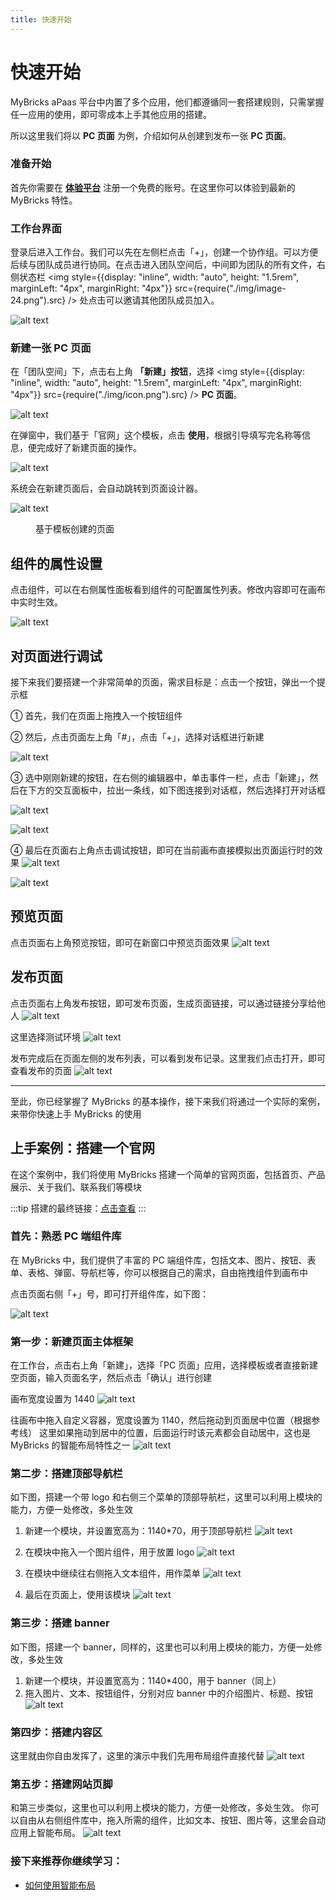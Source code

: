 ```yaml
---
title: 快速开始
---
```


# 快速开始

MyBricks aPaas 平台中内置了多个应用，他们都遵循同一套搭建规则，只需掌握任一应用的使用，即可零成本上手其他应用的搭建。

所以这里我们将以 **PC 页面** 为例，介绍如何从创建到发布一张 **PC 页面**。

### 准备开始

首先你需要在 [**体验平台**](https://my.mybricks.world) 注册一个免费的账号。在这里你可以体验到最新的 MyBricks 特性。

### 工作台界面

登录后进入工作台。我们可以先在左侧栏点击「+」，创建一个协作组。可以方便后续与团队成员进行协同。在点击进入团队空间后，中间即为团队的所有文件，右侧状态栏 <img style={{display: "inline", width: "auto", height: "1.5rem", marginLeft: "4px", marginRight: "4px"}} src={require("./img/image-24.png").src} /> 处点击可以邀请其他团队成员加入。

![alt text](img/image-44.png)

### 新建一张 PC 页面

在「团队空间」下，点击右上角 **「新建」按钮**，选择 <img style={{display: "inline", width: "auto", height: "1.5rem", marginLeft: "4px", marginRight: "4px"}} src={require("./img/icon.png").src} /> **PC 页面**。

![alt text](img/image-46.png)

在弹窗中，我们基于「官网」这个模板，点击 **使用**，根据引导填写完名称等信息，便完成好了新建页面的操作。

![alt text](img/image-45.png)

系统会在新建页面后，会自动跳转到页面设计器。

![alt text](img/image-23.png)

<figure>基于模板创建的页面</figure>

## 组件的属性设置

点击组件，可以在右侧属性面板看到组件的可配置属性列表。修改内容即可在画布中实时生效。

![alt text](img/editor.gif)

## 对页面进行调试

接下来我们要搭建一个非常简单的页面，需求目标是：点击一个按钮，弹出一个提示框

① 首先，我们在页面上拖拽入一个按钮组件

② 然后，点击页面左上角「#」，点击「+」，选择对话框进行新建

![alt text](img/image-25.png)

③ 选中刚刚新建的按钮，在右侧的编辑器中，单击事件一栏，点击「新建」，然后在下方的交互面板中，拉出一条线，如下图连接到对话框，然后选择打开对话框

![alt text](img/image-26.png)

![alt text](img/image-27.png)

④ 最后在页面右上角点击调试按钮，即可在当前画布直接模拟出页面运行时的效果
![alt text](img/image-28.png)

![alt text](img/image-29.png)

## 预览页面

点击页面右上角预览按钮，即可在新窗口中预览页面效果
![alt text](img/image-18.png)

## 发布页面

点击页面右上角发布按钮，即可发布页面，生成页面链接，可以通过链接分享给他人
![alt text](img/image-19.png)

这里选择测试环境
![alt text](img/image-20.png)

发布完成后在页面左侧的发布列表，可以看到发布记录。这里我们点击打开，即可查看发布的页面
![alt text](img/image-21.png)

---

至此，你已经掌握了 MyBricks 的基本操作，接下来我们将通过一个实际的案例，来带你快速上手 MyBricks 的使用

## 上手案例：搭建一个官网

在这个案例中，我们将使用 MyBricks 搭建一个简单的官网页面，包括首页、产品展示、关于我们、联系我们等模块

:::tip
搭建的最终链接：[点击查看](https://my.mybricks.world/mybricks-app-pcspa/index.html?id=540497072267333)
:::

### 首先：熟悉 PC 端组件库

在 MyBricks 中，我们提供了丰富的 PC 端组件库，包括文本、图片、按钮、表单、表格、弹窗、导航栏等，你可以根据自己的需求，自由拖拽组件到画布中

点击页面右侧「+」号，即可打开组件库，如下图：

![alt text](img/image-43.png)

### 第一步：新建页面主体框架

在工作台，点击右上角「新建」，选择「PC 页面」应用，选择模板或者直接新建空页面，输入页面名字，然后点击「确认」进行创建

画布宽度设置为 1440
![alt text](img/image-30.png)

往画布中拖入自定义容器，宽度设置为 1140，然后拖动到页面居中位置（根据参考线）
这里如果拖动到居中的位置，后面运行时该元素都会自动居中，这也是 MyBricks 的智能布局特性之一
![alt text](img/image-31.png)

### 第二步：搭建顶部导航栏

如下图，搭建一个带 logo 和右侧三个菜单的顶部导航栏，这里可以利用上模块的能力，方便一处修改，多处生效

1. 新建一个模块，并设置宽高为：1140\*70，用于顶部导航栏
   ![alt text](img/image-36.png)

2. 在模块中拖入一个图片组件，用于放置 logo
   ![alt text](img/image-37.png)

3. 在模块中继续往右侧拖入文本组件，用作菜单
   ![alt text](img/image-38.png)

4. 最后在页面上，使用该模块
   ![alt text](img/image-39.png)

### 第三步：搭建 banner

如下图，搭建一个 banner，同样的，这里也可以利用上模块的能力，方便一处修改，多处生效

1. 新建一个模块，并设置宽高为：1140\*400，用于 banner（同上）
2. 拖入图片、文本、按钮组件，分别对应 banner 中的介绍图片、标题、按钮
   ![alt text](img/image-40.png)

### 第四步：搭建内容区

这里就由你自由发挥了，这里的演示中我们先用布局组件直接代替
![alt text](img/image-41.png)

### 第五步：搭建网站页脚

和第三步类似，这里也可以利用上模块的能力，方便一处修改，多处生效。
你可以自由从右侧组件库中，拖入所需的组件，比如文本、按钮、图片等，这里会自动应用上智能布局。
![alt text](img/image-42.png)

### 接下来推荐你继续学习：

- [如何使用智能布局](/docs/basic/smart-layout)

<!-- ------

## 目录

- [快速开始](#快速开始)
  - [新建你的第一个页面](#新建你的第一个页面)
  - [对页面进行调试](#对页面进行调试)
  - [预览页面](#预览页面)
  - [发布页面](#发布页面)
  - [目录](#目录)
  - [课程概述](#课程概述)
  - [搭建流程](#搭建流程)
    - [表格数据获取与赋值](#表格数据获取与赋值)
    - [表格列定制展示](#表格列定制展示)
    - [添加新增数据弹窗](#添加新增数据弹窗)
    - [添加更多查询条件](#添加更多查询条件)
    - [添加编辑与删除操作](#添加编辑与删除操作)
    - [总结](#总结)
  - [附件](#附件)
    - [服务接口](#服务接口)
      - [1. 分页查询商品列表](#1-分页查询商品列表)
      - [2. 添加商品](#2-添加商品)
      - [3. 编辑商品](#3-编辑商品)
      - [4. 删除商品](#4-删除商品)
      - [5. 上传图片](#5-上传图片)
    - [JS代码](#js代码)
    - [图片素材](#图片素材)

---

## 课程概述

在本教程中，我们将使用 **「PC 页面」应用** 来搭建一个CRUD（创建、读取、更新、删除）列表页。在 **[附录](#附录)** 中提供了本次搭建需要用到的服务接口、JS代码、图片素材等。

---

## 搭建流程

创建好一张 PC 页面后，推荐将页面布局切换为「智能布局」，可以更方便的进行组件的位置摆放。

![](img/canvas.gif)


### 表格数据获取与赋值

通过「添加列」来为数据表格增加列数，并可以聚焦具体的列，进行列名、字段等配置。

另外可以通过数据表格的配置项来开启分页功能。

![alt text](img/addCol.gif)

接下来我们需要通过网络请求获取数据，并且把数据赋值给数据表格，这里的操作主要有三步。

**第一步：通过「连接器 > 创建接口 > 普通接口」来添加 HTTP 请求的信息。**

![alt text](img/network-01.gif)

**第二步：在「主场景打开时」添加服务接口，选择「分页查询」的接口请求。**

![alt text](img/network-02.gif)

**第三步：在接口请求成功后把数据给到「数据表格的设置数据源」**

![alt text](img/network-03.gif)

接下来我们需要在接口请求时携带分页的参数信息，并且为分页切换时配置事件。

![alt text](img/pagenavi.gif)

:::tip
使用 Fx 进行逻辑封装 
:::

在上面的操作中，「主场景打开时」和「点击分页时」搭建的逻辑是一样的，我们可以通过 Fx 进行封装复用。整理后的效果为这样。

![alt text](img/fx.gif)


### 表格列定制展示

在完成了基本的接口数据展示后，我们经常会遇到某些数据列的展示形式是比较个性化的，比如缩略图应该展示为图片。这里我们可以通过「插槽」来进行 UI 上的扩展。

![alt text](img/slot.gif)

在设置了自定义列后，我们需要对列内的数据进行赋值，这里涉及到数据的格式转换可以使用「JS计算」来编写代码。

![alt text](img/scopSlot.gif)


### 添加新增数据弹窗

列表的展示基本已经完成，接下来我们为页面增加一个「新建数据」的弹窗。

![alt text](img/adddialog.gif)

在弹窗内搭建表单，并隐藏表单的按钮。

![alt text](img/addform.gif)

在完善了更多表单项后，我们为弹窗的「确认」按钮添加校验并提交表单的逻辑。

![alt text](img/addformsubmit.gif)

回到「新建」按钮完善「新增」接口请求和刷新列表逻辑。

![alt text](img/image-5.png)


### 添加更多查询条件

首先如下图，添加一个查询表单的 UI。

![alt text](img/image-6.png)

然后在「刷新列表」Fx 中添加查询表单的字段，并通过「JS计算」组件来实现数据的合并再提交给下游。

![alt text](img/image-7.png)

最后就是为「查询」按钮配置事件，点击查询，将数据表格的页码重置为 1，然后刷新列表。

![alt text](img/image-8.png)


### 添加编辑与删除操作

编辑与删除的所需的操作在前面的几个步骤中都出现过，其中一些有差异的部分为这些。

点击编辑，获取当前行数据，传递并打开编辑对话框，然后将值给到编辑表单，完成表单的初始化。

![alt text](img/edit.gif)

对于「删除」的逻辑，我们可以在先添加一个「确认提示」，在二次确认后，调用「获取当前行数据 > 请求删除接口 > 刷新列表」

![alt text](img/image-9.png)

### 总结

到这里我们就已经完成了「增删改查列表页」的所有搭建。

## 附件

在本教程中，我们提供了必备的服务接口、JS代码和图片素材，以便您可以更加顺利地完成页面的搭建。



### 服务接口

以下是您在本次搭建中将会用到的服务接口列表：

#### 1. 分页查询商品列表

- **接口地址**: 
```
https://my.mybricks.world/api/system/domain/run/525587243094085/u_0Azfo
```
- **请求方法**: `GET`
- **入参**:
  - `title` (类型: `string`，描述: `模糊搜索商品标题`)
  - `pageNum` (类型: `number`，描述: `当前页码，从 1 开始`)
  - `pageSize` (类型: `number`，描述: `每页显示条数`)
- **出参**: 详见运行时


#### 2. 添加商品

- **接口地址**: 
```
https://my.mybricks.world/api/system/domain/run/525587243094085/u_6kfWY
```
- **请求方法**: `POST`
- **入参**:
  - `title` (类型: `string`，描述: `商品名称`)
  - `thumbnail` (类型: `array`，描述: `缩略图`)
- **出参**: 详见运行时


#### 3. 编辑商品

- **接口地址**: 
```
https://my.mybricks.world/api/system/domain/run/525587243094085/u_hYIiF
```

- **请求方法**: `POST`
- **入参**:
  - `id` (类型: `number`，描述: `商品ID`)
  - `title` (类型: `string`，描述: `项目名称`)
  - `thumbnail` (类型: `array`，描述: `缩略图`)
- **出参**: 详见运行时


#### 4. 删除商品

- **接口地址**: 
```
https://my.mybricks.world/api/system/domain/run/525587243094085/u_zoNIh
```

- **请求方法**: `POST`
- **入参**:
  - `id` (类型: `number`，描述: `商品ID`)
- **出参**: 详见运行时


#### 5. 上传图片

- **接口地址**: 
```
https://my.mybricks.world/paas/api/oss/uploadFile
```

- **请求方法**: `POST`
- **入参**:
  - `file` (类型: `file`，描述: `需要上传的图片文件`)
- **出参**: 详见运行时



### JS代码

以下是一些案例中用到的 JS 代码示例：

- **对象合并**

```js
({ outputs, inputs }: IO) => {
  const [inputValue0, inputValue1] = inputs;
  const [output0] = outputs;
  
  output0({
    ...inputValue0,
    ...inputValue1
  });
}
```

- **输出数字 「1」**

```
({ outputs, inputs }: IO) => {
  const [ inputValue0 ] = inputs;
  const [ output0 ] = outputs;
  output0(1);
}
```
- **提取对象字段**

```
({ outputs, inputs }: IO) => {
  const [ inputValue0 ] = inputs;
  const [ output0 ] = outputs;
  output0(inputValue0?.[0]?.data?.url);
}
```

### 图片素材

我们同样为您准备了一些默认的图片素材，您可以在新建商品时使用。

- cleanfit外套男2024春季新款小香风美式vibe痞帅宽松翻领衬衣夹克 
![alt text](img/image.png)

- Mmoptop春秋美式高街直筒休闲裤男宽松垂感拖地西裤子男工装阔腿
![alt text](img/image-1.png) -->
